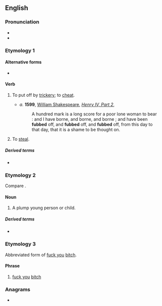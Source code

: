 ==English==

===Pronunciation===
* {{IPA|en|/fʌb/}}
* {{rhymes|en|ʌb}}

===Etymology 1===
{{etystub|en}}

====Alternative forms====
* {{alter|en|fob}}

====Verb====
{{en-verb|fubb}}

# {{lb|en|transitive|obsolete}} To put off by [[trickery]]; to [[cheat]].
#* ''a.'' '''1599''', [[w:William Shakespeare|William Shakespeare]], ''[[w:Henry IV, Part 2|Henry IV, Part 2]]'',
#*: A hundred mark is a long score for a poor lone woman to bear : and I have borne, and borne, and borne ; and have been '''fubbed''' off, and '''fubbed''' off, and '''fubbed''' off, from this day to that day, that it is a shame to be thought on.
# {{lb|en|obsolete}} To [[steal]].

=====Derived terms=====
* {{l|en|fubbery}}

===Etymology 2===
Compare {{m|en|fob||a pocket}}.

====Noun====
{{en-noun}}

# {{lb|en|obsolete}} A plump young person or child.
#: {{rfquotek|en|Smart}}

=====Derived terms=====
* {{l|en|fubby}}

{{Webster 1913}}

===Etymology 3===
Abbreviated form of [[fuck you]] [[bitch]].

====Phrase====
{{en-phrase}}

# {{rfv-sense|en}} {{lb|en|slang|vulgar}} [[fuck you]] [[bitch]]

===Anagrams===
* {{anagrams|en|a=bfu|BUF}}